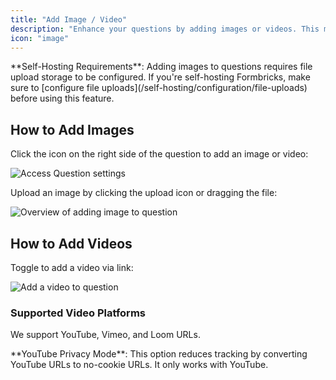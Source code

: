 ```yaml
---
title: "Add Image / Video"
description: "Enhance your questions by adding images or videos. This makes instructions clearer and the survey more engaging."
icon: "image"
---
```


<Note>
  **Self-Hosting Requirements**: Adding images to questions requires file upload storage to be configured. If
  you're self-hosting Formbricks, make sure to [configure file
  uploads](/self-hosting/configuration/file-uploads) before using this feature.
</Note>

## How to Add Images

Click the icon on the right side of the question to add an image or video:

![Access Question settings](/images/xm-and-surveys/surveys/general-features/add-image-or-video-question/add-image-or-video-to-question.webp)

Upload an image by clicking the upload icon or dragging the file:

![Overview of adding image to question](/images/xm-and-surveys/surveys/general-features/add-image-or-video-question/add-image-or-video-to-question-image.webp)

## How to Add Videos

Toggle to add a video via link:

![Add a video to question](/images/xm-and-surveys/surveys/general-features/add-image-or-video-question/add-image-or-video-to-question-video.webp)

### Supported Video Platforms

We support YouTube, Vimeo, and Loom URLs.

<Note>
  **YouTube Privacy Mode**: This option reduces tracking by converting YouTube URLs to no-cookie URLs. It only
  works with YouTube.
</Note>
